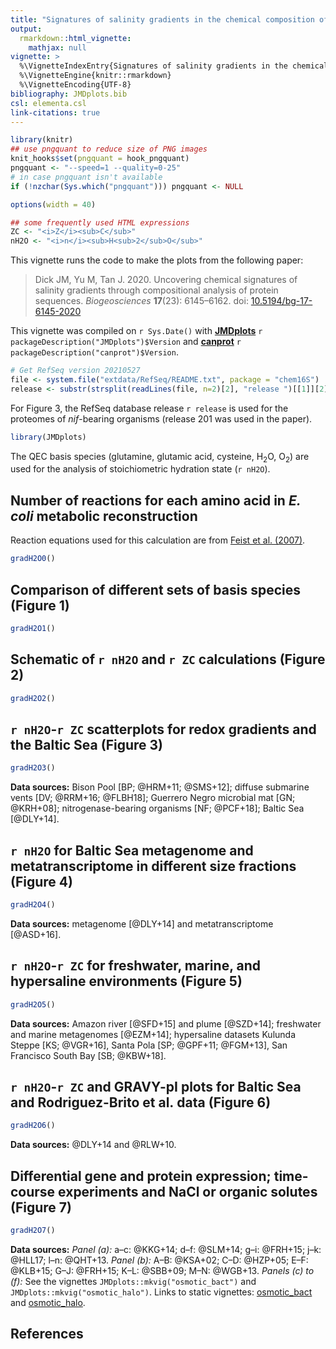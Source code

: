 ```yaml
---
title: "Signatures of salinity gradients in the chemical composition of proteins (2020)"
output: 
  rmarkdown::html_vignette:
    mathjax: null
vignette: >
  %\VignetteIndexEntry{Signatures of salinity gradients in the chemical composition of proteins (2020)}
  %\VignetteEngine{knitr::rmarkdown}
  %\VignetteEncoding{UTF-8}
bibliography: JMDplots.bib
csl: elementa.csl
link-citations: true
---
```


```r
library(knitr)
## use pngquant to reduce size of PNG images
knit_hooks$set(pngquant = hook_pngquant)
pngquant <- "--speed=1 --quality=0-25"
# in case pngquant isn't available
if (!nzchar(Sys.which("pngquant"))) pngquant <- NULL 
```

```r
options(width = 40)
```

```r
## some frequently used HTML expressions
ZC <- "<i>Z</i><sub>C</sub>"
nH2O <- "<i>n</i><sub>H<sub>2</sub>O</sub>"
```

This vignette runs the code to make the plots from the following paper:

> Dick JM, Yu M, Tan J. 2020. Uncovering chemical signatures of salinity gradients through compositional analysis of protein sequences. *Biogeosciences* **17**(23): 6145--6162. doi: [10.5194/bg-17-6145-2020](https://doi.org/10.5194/bg-17-6145-2020)

This vignette was compiled on `r Sys.Date()` with **[JMDplots](https://github.com/jedick/JMDplots)** `r packageDescription("JMDplots")$Version` and **[canprot](https://github.com/jedick/canprot)** `r packageDescription("canprot")$Version`.

```r
# Get RefSeq version 20210527
file <- system.file("extdata/RefSeq/README.txt", package = "chem16S")
release <- substr(strsplit(readLines(file, n=2)[2], "release ")[[1]][2], 1, 3)
```

For Figure 3, the RefSeq database release `r release` is used for the proteomes of *nif*-bearing organisms (release 201 was used in the paper).

```r
library(JMDplots)
```

The QEC basis species (glutamine, glutamic acid, cysteine, H~2~O, O~2~) are used for the analysis of stoichiometric hydration state (`r nH2O`).

## Number of reactions for each amino acid in _E. coli_ metabolic reconstruction
Reaction equations used for this calculation are from <a href="https://doi.org/10.1038/msb4100155" title="A genome-scale metabolic reconstruction for Escherichia coli K-12 MG1655 that accounts for 1260 ORFs and thermodynamic information">Feist et al. (2007)</a>.
```r
gradH2O0()
```

## Comparison of different sets of basis species (Figure 1)
```r
gradH2O1()
```

## Schematic of `r nH2O` and `r ZC` calculations (Figure 2)
```r
gradH2O2()
```

## `r nH2O`-`r ZC` scatterplots for redox gradients and the Baltic Sea (Figure 3)
```r
gradH2O3()
```

**Data sources:** Bison Pool [BP; @HRM+11; @SMS+12]; diffuse submarine vents [DV; @RRM+16; @FLBH18]; Guerrero Negro microbial mat [GN; @KRH+08]; nitrogenase-bearing organisms [NF; @PCF+18]; Baltic Sea [@DLY+14].

## `r nH2O` for Baltic Sea metagenome and metatranscriptome in different size fractions (Figure 4)
```r
gradH2O4()
```

**Data sources:** metagenome [@DLY+14] and metatranscriptome [@ASD+16].

## `r nH2O`-`r ZC` for freshwater, marine, and hypersaline environments (Figure 5)
```r
gradH2O5()
```

**Data sources:** Amazon river [@SFD+15] and plume [@SZD+14]; freshwater and marine metagenomes [@EZM+14]; hypersaline datasets Kulunda Steppe [KS; @VGR+16], Santa Pola [SP; @GPF+11; @FGM+13], San Francisco South Bay [SB; @KBW+18].

## `r nH2O`-`r ZC` and GRAVY-pI plots for Baltic Sea and Rodriguez-Brito et al. data (Figure 6)
```r
gradH2O6()
```

**Data sources:** @DLY+14 and @RLW+10.

## Differential gene and protein expression; time-course experiments and NaCl or organic solutes (Figure 7)
```r
gradH2O7()
```

**Data sources:** *Panel (a):* a--c: @KKG+14; d--f: @SLM+14; g--i: @FRH+15; j--k: @HLL17; l--n: @QHT+13.
*Panel (b):* A--B: @KSA+02; C--D: @HZP+05; E--F: @KLB+15; G--J: @FRH+15; K--L: @SBB+09; M--N: @WGB+13.
*Panels (c) to (f):* See the vignettes `JMDplots::mkvig("osmotic_bact")` and `JMDplots::mkvig("osmotic_halo")`. Links to static vignettes: [osmotic_bact](../diffexpr/osmotic_bact.html) and [osmotic_halo](../diffexpr/osmotic_halo.html).

## References

